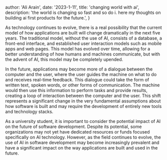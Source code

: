 
  author: 'Ali Arain',
  date: '2023-1-11',
  title: 'changing world with ai',
  description:
    'the world is changing so fast and so do i. here my thoughts on building ai first products for the future.',
}

As technology continues to evolve, there is a real possibility that the current model of how applications are built will change dramatically in the next five years. The traditional model, without the use of AI, consists of a database, a front-end interface, and established user interaction models such as mobile apps and web pages. This model has evolved over time, allowing for a better understanding of how humans and machines communicate, but with the advent of AI, this model may be completely upended.

In the future, applications may become more of a dialogue between the computer and the user, where the user guides the machine on what to do and receives real-time feedback. This dialogue could take the form of written text, spoken words, or other forms of communication. The machine would then use this information to perform tasks and provide results, creating a loop of interaction between the computer and the user. This shift represents a significant change in the very fundamental assumptions about how software is built and may require the development of entirely new tools and technology stacks.

As a university student, it is important to consider the potential impact of AI on the future of software development. Despite its potential, some organizations may not yet have dedicated resources or funds focused specifically on AI technology. However, as the field continues to evolve, the use of AI in software development may become increasingly prevalent and have a significant impact on the way applications are built and used in the future.
